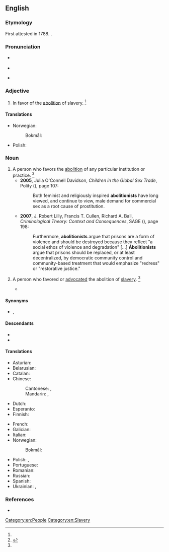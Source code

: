==English==

===Etymology===
First attested in 1788. {{suffix|en|abolition|ist}}.

===Pronunciation===
* {{a|UK}} {{IPA|en|/ˌæ.bə.ˈlɪʃ.n̩.ɪst/}}
* {{audio|en|LL-Q1860 (eng)-Vealhurl-abolitionist.wav|Audio (Southern England)}}
* {{a|US}} {{IPA|en|/ˌæ.bə.ˈlɪʃ.n̩.ɪst/|/ˌæ.bə.ˈlɪʃ.n̩.əst/}}

===Adjective===
{{en-adj}}

# {{lb|en|historical}} In favor of the [[abolition]] of slavery. {{defdate|since the late 18<sup>th</sup> century}}<ref name=SOED/>

====Translations====
{{trans-top|in favor of the abolition of slavery}}
{{trans-mid}}
* Norwegian:
*: Bokmål: {{t|nb|abolisjonistisk}}
* Polish: {{t+|pl|abolicjonistyczny}}
{{trans-bottom}}

===Noun===
{{en-noun}}

# A person who favors the [[abolition]] of any particular institution or practice. {{defdate|since the late 18<sup>th</sup> century}}<ref name=SOED>{{R:SOED5|page=6}}</ref>
#* '''2005''', Julia O'Connell Davidson, ''Children in the Global Sex Trade'', Polity ({{ISBN|9780745629278}}), page 107:
#*: Both feminist and religiously inspired '''abolitionists''' have long viewed, and continue to view, male demand for commercial sex as a root cause of prostitution.
#* '''2007''', J. Robert Lilly, Francis T. Cullen, Richard A. Ball, ''Criminological Theory: Context and Consequences'', SAGE ({{ISBN|9781412936323}}), page 198:
#*: Furthermore, '''abolitionists''' argue that prisons are a form of violence and should be destroyed because they reflect “a social ethos of violence and degradation" [...] '''Abolitionists''' argue that prisons should be replaced, or at least decentralized, by democratic community control and community-based treatment that would emphasize "redress" or "restorative justice."
# {{lb|en|historical|US}} A person who favored or [[advocate]]d the abolition of [[slavery]]. {{defdate|since the late 18<sup>th</sup> century}}<ref name=SOED/>
#* {{RQ:Douglass Bondage|chapter=3|passage=Among other slave notabilities of the plantation, was one called by everybody Uncle Isaac Copper. It is seldom that a slave gets a surname from anybody in Maryland; and so completely has the south shaped the manners of the north, in this respect, that even '''abolitionists''' make very little of the surname of a negro.}}

====Synonyms====
* {{l|en|woolly-head}} {{q|historical}}, {{l|en|nigger lover}} {{q|highly offensive}}

====Descendants====
* {{desc|nb|abolisjonist}}
* {{desc|pl|abolicjonista‎}}

====Translations====
{{trans-top|person who favors the abolition}}
* Asturian: {{t|ast|abolicionista|m|f}}
* Belarusian: {{t|be|абаліцыяніст|m}}
* Catalan: {{t|ca|abolicionista|m|f}}
* Chinese:
*: Cantonese: {{t|yue|廢除主義者|tr=fai3 ceoi4 zyu2 ji6 ze2}}, {{t|yue|廢奴主義者|tr=fai3 nou4 zyu2 ji6 ze2}}
*: Mandarin: {{t|cmn|廢除主義者|sc=Hani|tr=fèichúzhǔyìzhě}}, {{t|cmn|廢奴主義者|tr=fèinúzhǔyìzhě}}
* Dutch: {{t+|nl|abolitionist|m}}
* Esperanto: {{t|eo|aboliciisto}}
* Finnish: {{t+|fi|abolitionisti}}
{{trans-mid}}
* French: {{t+|fr|abolitionniste|m|f}}
* Galician: {{t|gl|abolicionista|m|f}}
* Italian: {{t|it|abolizionista|m|f}}
* Norwegian:
*: Bokmål: {{t|nb|abolisjonist|m}}
* Polish: {{t+|pl|abolicjonista|m}}, {{t+|pl|abolicjonistka|f}}
* Portuguese: {{t+|pt|abolicionista|m|f}}
* Romanian: {{t+|ro|aboliționist}}
* Russian: {{t+|ru|аболиционист|m}}
* Spanish: {{t+|es|abolicionista|m|f}}
* Ukrainian: {{t+|uk|аболіціоніст|m}}, {{t|uk|аболіціоністка|f}}
{{trans-bottom}}

===References===
<references/>
* {{R:Webster 1913}}

[[Category:en:People]]
[[Category:en:Slavery]]
